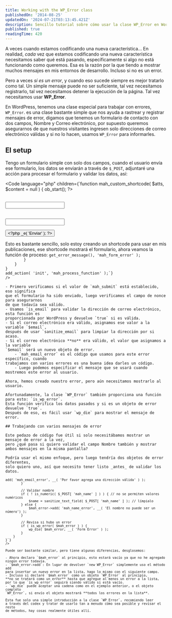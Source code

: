 ```yaml
---
title: Working with the WP_Error class
publishedOn: '2014-08-25'
updatedOn: '2024-07-21T03:13:45.421Z'
description: Sencillo tutorial sobre cómo usar la clase WP_Error en WordPress.
published: true
readingTime: 420
---
```



A veces cuando estamos codificando una nueva característica... En realidad, _cada_ 
vez que estamos codificando una nueva característica necesitamos saber qué está pasando, 
específicamente si algo no está funcionando como queremos. Esa es la razón por la que 
tiendo a mostrar muchos mensajes en mis entornos de desarrollo. Incluso si no es un error.

Pero a veces _sí es un error_, y cuando eso sucede siempre es mejor tratarlo como tal.
Un simple mensaje puede no ser suficiente, tal vez necesitamos registrarlo, tal vez
necesitamos detener la ejecución de la página. Tal vez necesitamos usar **WP_Error**.

En WordPress, tenemos una clase especial para trabajar con errores, `WP_Error`. es una
clase bastante simple que nos ayuda a rastrear y registrar mensajes de error, digamos
que tenemos un formulario de contacto con dos campos, Nombre y Correo electrónico, por supuesto
queremos asegurarnos de que nuestros visitantes ingresen solo direcciones de correo electrónico válidas
y si no lo hacen, usamos `WP_Error` para informarles.

## El setup

Tengo un formulario simple con solo dos campos, cuando el usuario envía ese formulario,
los datos se enviarán a través de `$_POST`, adjuntaré una acción para procesar el formulario
y validar los datos, así:

<Code
    language="php"
    children={`function mah_custom_shortcode( $atts, $content = null ) {
    ob_start();
?>
    <form action="" id="mah_custom_form" method="post">
        <p>
            <label for="name"><?php _e( 'Nombre' ); ?></label><br>
            <input type="text" id="name" name="mah_name">
        </p>
        <p>
            <label for="email"><?php _e( 'Email' ); ?></label><br>
            <input type="text" id="email" name="mah_email">
        </p>
        <?php wp_nonce_field( 'mah_nonce_action', 'mah_nonce_field' ); ?>
        <input type="submit" class="primary" name="mah_submit" value="<?php _e( 'Enviar' ); ?>">
    </form>
<?php
    return apply_filters( 'mah_custom_shortcode', ob_get_clean() );
}
add_shortcode( 'mah_custom_form', 'mah_custom_shortcode' );`}
/>

Esto es bastante sencillo, solo estoy creando un shortcode para usar en mis publicaciones,
ese shortcode mostrará el formulario, ahora veamos la función de proceso:

<Code
    language="php"
    children={`function mah_process_function() {
    if ( isset( $_POST[ 'mah_submit' ] ) && wp_verify_nonce( $_POST[ 'mah_nonce_field' ], 'mah_nonce_action' ) ) {
        // Comienza la validación y guárdala en una variable
        $email = is_email( $_POST[ 'mah_email' ]) // Revisa si es una dirección válida
            ? sanitize_email( $_POST[ 'mah_email' ] ) // Es válida
            : new WP_Error( 'mah_email_error', __( 'Por favor agrega una dirección válida' ) );

        // Revisa si hubo un error
        if ( is_wp_error( $email ) ) {
            wp_die( $email->get_error_message(), 'mah_form_error' );
        }
    }
}
add_action( 'init', 'mah_process_function' );`}
/>

- Primero verificamos si el valor de `mah_submit` está establecido, eso significa 
que el formulario ha sido enviado, luego verificamos el campo de nonce para asegurarnos 
de que todavía sea válido.
- Usamos `is_email` para validar la dirección de correo electrónico, esta función es
proporcionada por WordPress y devuelve `true` si es válida.
- Si el correo electrónico era válido, asignamos ese valor a la variable `$email`,
después de usar `sanitize_email` para limpiar la dirección por si acaso.
- Si el correo electrónico **no** era válido, el valor que asignamos a la variable 
`$email` será un nuevo objeto de error.
    - `mah_email_error` es el código que usamos para este error específico, cuando
trabajamos con varios errores es una buena idea darles un código.
    - Luego podemos especificar el mensaje que se usará cuando mostremos este error al usuario.

Ahora, hemos creado nuestro error, pero aún necesitamos mostrarlo al usuario.

Afortunadamente, la clase `WP_Error` también proporciona una función para esto: `is_wp_error`.
Esta función verifica los datos pasados y si es un objeto de error devuelve `true`.
Después de eso, es fácil usar `wp_die` para mostrar el mensaje de error.

## Trabajando con varios mensajes de error

Este pedazo de código fue útil si solo necesitábamos mostrar un mensaje de error a la vez,
pero ¿qué pasa si quiero validar el campo Nombre también y mostrar ambos mensajes en la misma pantalla?

Podría usar el mismo enfoque, pero luego tendría dos objetos de error diferentes,
solo quiero uno, así que necesito tener listo _antes_ de validar los datos.

<Code
    language="php"
    children={`function mah_process_function() {
    if ( isset( $_POST[ 'mah_submit' ] ) && wp_verify_nonce( $_POST[ 'mah_nonce_field' ], 'mah_nonce_action' ) ) {
        // Comienza el objeto de error
        $mah_error = new WP_Error();

        // Validar correo electrónico
        if ( is_email( $_POST[ 'mah_email' ] ) ) { // Revisa si es una dirección válida
            $email = sanitize_email( $_POST[ 'mah_email' ] ); // Es válida
            // Agrega un nuevo error al objeto
        } else {
            $mah_error->add( 'mah_email_error', __( 'Por favor agrega una dirección válida' ) );
        }

        // Validar nombre
        if ( ! is_numeric( $_POST[ 'mah_name' ] ) ) { // no se permiten valores numéricos
            $name = sanitize_text_field( $_POST[ 'mah_name' ] ); // límpialo
        } else {
            $mah_error->add( 'mah_name_error', __( 'El nombre no puede ser un número') );
        }

        // Revisa si hubo un error
        if ( is_wp_error( $mah_error ) ) {
            wp_die( $mah_error, __( 'Form Error' ) );
        }
    }
}`}
/>

Puede ser bastante similar, pero tiene algunas diferencias, desglosemos:

- Ahora declaro `$mah_error` al principio, esto estará vacío ya que no he agregado
ningún error todavía.
- `$mah_error->add`: En lugar de devolver `new WP_Error` simplemente uso el método add
para insertar un nuevo error en la lista, hago lo mismo con el siguiente campo.
- Incluso si declaré `$mah_error` como un objeto `WP_Error` al principio,
**no se tratará como un error** hasta que agregue al menos un error a la lista,
por lo que `is_wp_error` seguirá siendo válido si está vacío.
- `wp_die` puede aceptar una cadena como en el ejemplo anterior, o el objeto completo
`WP_Error`, si envío el objeto mostrará **todos los errores en la lista**.

Esta fue solo una simple introducción a la clase `WP_Error`, recomiendo leer
a través del codex y tratar de usarlo tan a menudo como sea posible y revisar el resto
de métodos, hay cosas realmente útiles allí.

